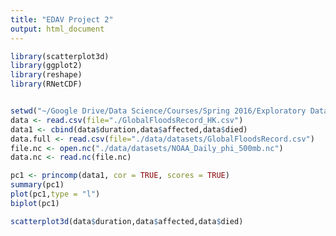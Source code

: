 ```yaml
---
title: "EDAV Project 2"
output: html_document
---
```

  
```r
library(scatterplot3d)
library(ggplot2)
library(reshape)
library(RNetCDF)


setwd("~/Google Drive/Data Science/Courses/Spring 2016/Exploratory Data Analysis and Visualization/Assignments/EDAV_project_2/")
data <- read.csv(file="./GlobalFloodsRecord_HK.csv")
data1 <- cbind(data$duration,data$affected,data$died)
data.full <- read.csv(file="./data/datasets/GlobalFloodsRecord.csv")
file.nc <- open.nc("./data/datasets/NOAA_Daily_phi_500mb.nc")
data.nc <- read.nc(file.nc)

pc1 <- princomp(data1, cor = TRUE, scores = TRUE)
summary(pc1)
plot(pc1,type = "l")
biplot(pc1)

scatterplot3d(data$duration,data$affected,data$died)
```